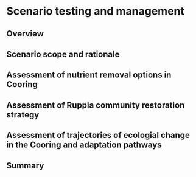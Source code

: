 # Scenario testing and management

## Overview

## Scenario scope and rationale

## Assessment of nutrient removal options in Cooring

## Assessment of Ruppia community restoration strategy

## Assessment of trajectories of ecologial change in the Cooring and adaptation pathways

## Summary